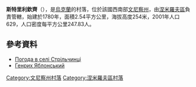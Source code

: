 {{coord|48|57|8|N|28|41|8|E|scale:30000|display=title}}

'''斯特里利欽齊'''（{{lang-uk|Стрільчинці}}），是[[烏克蘭|烏克蘭]]的村落，位於該國西南部[[文尼察州|文尼察州]]，由[[涅米羅夫區|涅米羅夫區]]負責管轄，始建於1780年，面積2.54平方公里，海拔高度254米，2001年人口629，人口密度每平方公里247.83人。

==參考資料==
* [http://weather.in.ua/ua/vinnickaja/25389 Погода в селі Стрільчинці] {{Wayback|url=http://weather.in.ua/ua/vinnickaja/25389 |date=20111220064242 }}
* [http://pl.wikisource.org/wiki/Autor:Henryk_Jab%C5%82o%C5%84ski Генрих Яблонський] {{Wayback|url=http://pl.wikisource.org/wiki/Autor:Henryk_Jab%C5%82o%C5%84ski |date=20130825030047 }}

[[Category:文尼察州村落|Category:文尼察州村落]]
[[Category:涅米羅夫區村落|Category:涅米羅夫區村落]]


{{Vinnytsia-geo-stub}}